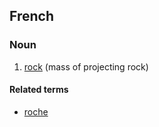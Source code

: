 ==French==

===Noun===
{{fr-noun|m}}

# [[rock]] (mass of projecting rock)

====Related terms====
*[[roche]]